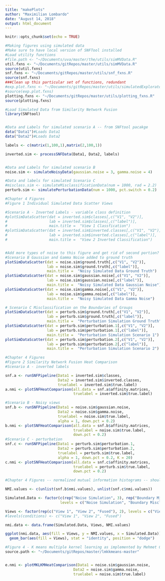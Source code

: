 ```yaml
---
title: "makePlots"
author: "Maximilian Lombardo"
date: "August 14, 2018"
output: html_document
---
```


```r
knitr::opts_chunk$set(echo = TRUE)
```

```r
#Making figures using simulated data
#Make sure to have local version of SNFTool installed
#Load utility functions
#file.path <- "~/Documents/uva/master/the/utils/simMVData.R" 
util.fxns <- "~/Documents/gitRepos/master/utils/simMVData.R"
source(util.fxns)
snf.fxns <- "~/Documents/gitRepos/master/utils/snf_fxns.R"
source(snf.fxns)
###Clean up this particular set of functions, redundant
#exp.plot.fxns <- "~/Documents/gitRepos/master/utils/simulatedExploratoryPlots.R"
#source(exp.plot.fxns)
plotting.fxns <- "~/Documents/gitRepos/master/utils/plotting_fxns.R"
source(plotting.fxns)


```

```r
#Load Simulated Data from Similarity Network Fusion
library(SNFtool)


#Data and Labels for simulated scenario A -- from SNFtool pacakge
data("Data1")#Loads Data1
data("Data2")#Loads Data2

labels <- c(matrix(1,100,1),matrix(2,100,1))

inverted.sim <- processSNFData(Data1, Data2, labels)


#Data and Labels for simulated scenario B
noise.sim <- simulateNoisyData(gaussian.noise = 3, gamma.noise = 4)

#Data and labels for simulated Scenario C
#misclass.sim <- simulateMisclassificationData(num = 1000, rad = 2.2)
perturb.sim <- simulatePerturbationData(num = 1000, pct.switch = 0.2)
```


```r
#Chapter 4 Figures
#Figure 1 Individual Simulated Data Scatter Views

#Scenario A - Inverted Labels - variable class definition
#plotSimDataScatter(dat = inverted.sim$classes[,c("V1", "V2")],
#                   lab = inverted.sim$classes[,c("label")],
#                   main.title =  "View 1 Classfication")
#plotSimDataScatter(dat = inverted.sim$inverted.classes[,c("V1", "V2")],
#                   lab = inverted.sim$inverted.classes[,c("label")],
#                   main.title =  "View 2 Inverted Classification")


#Add more types of noise to this figure and get rid of second portion?
#Scenario B Gaussian and Gamma Noise added to ground truth
plotSimDataScatter(dat = noise.sim$ground.truth[,c("V1", "V2")],
                   lab = noise.sim$ground.truth[,c("label")],
                   main.title =  "Noisy Simulated Data Ground Truth")
plotSimDataScatter(dat = noise.sim$gaussian.noise[,c("V1", "V2")],
                   lab = noise.sim$gaussian.noise[,c("label")],
                   main.title =  "Noisy Simulated Data Gaussian Noise")
plotSimDataScatter(dat = noise.sim$gamma.noise[,c("V1", "V2")],
                   lab = noise.sim$gamma.noise[,c("label")],
                   main.title =  "Noisy Simulated Data Gamma Noise")

# Scenario C Misclassification on the Boundaries of Groups
plotSimDataScatter(dat = perturb.sim$ground.truth[,c("V1", "V2")],
                   lab = perturb.sim$ground.truth[,c("label")],
                   main.title =  "Perturbation Simulation Ground Truth")
plotSimDataScatter(dat = perturb.sim$perturbation.1[,c("V1", "V2")],
                   lab = perturb.sim$perturbation.1[,c("label")],
                   main.title =  "Perturbation Simulation Scenario 1")
plotSimDataScatter(dat = perturb.sim$perturbation.2[,c("V1", "V2")],
                   lab = perturb.sim$perturbation.2[,c("label")],
                   main.title =  "Perturbation Simulation Scenario 2")

```



```r
#Chapter 4 Figures
#Figure 2 Similarity Network Fusion Heat Comparison
#Scenario A - inverted labels

snf.a <- runSNFPipeline(Data1 = inverted.sim$classes,
                        Data2 = inverted.sim$inverted.classes,
                        truelabel = inverted.sim$true.label)
a.nmi <- plotSNFHeatComparison(all.data = snf.a$affinity.matrices,
                               truelabel = inverted.sim$true.label)

#Scenario B - Noisy views
snf.b <- runSNFPipeline(Data1 = noise.sim$gaussian.noise,
                        Data2 = noise.sim$gamma.noise,
                        truelabel = noise.sim$true.label,
                        alpha = 1, down.pct = 0.2)
b.nmi <- plotSNFHeatComparison(all.data = snf.b$affinity.matrices,
                               truelabel = noise.sim$true.label,
                               down.pct = 0.2)
#Scenario C - perturbation
snf.c <- runSNFPipeline(Data1 = perturb.sim$perturbation.1,
                        Data2 = perturb.sim$perturbation.2,
                        truelabel = perturb.sim$true.label,
                        alpha = 1, down.pct = 0.2, K = 20)
c.nmi <- plotSNFHeatComparison(all.data = snf.c$affinity.matrices,
                               truelabel = perturb.sim$true.label,
                               down.pct = 0.2)

```

```r
#Chapter 4 Figures -- normalized mutual information histograms -- should I add multiple kernel learning here?

NMI.values <- c(unlist(snf.b$nmi.values), unlist(snf.c$nmi.values))

Simulated.Data <- factor(c(rep("Noise Simulation", 3), rep("Boundary Misclassification", 3)),
                         levels = c("Noise Simulation", "Boundary Misclassification"))

Views <- factor(rep(c("View 1", "View 2", "Fused"), 2), levels = c("View 1", "View 2", "Fused"))
#levels(conditions) <- c("View 1", "View 2", "Fused")

nmi.data <- data.frame(Simulated.Data, Views, NMI.values)

ggplot(nmi.data, aes(fill = Views, y = NMI.values, x = Simulated.Data)) +
  geom_bar(aes(fill = Views), stat = "identity", position = "dodge")

```


```r
#Figure 4 - K means multiple kernel learning as implemented by Mehmet Gonen
source.path <- "~/Documents/gitRepos/master/lmkkmeans-master"


e.nmi <- plotMKLKMHeatComparison(Data1 = noise.sim$gaussian.noise,
                               Data2 = noise.sim$gamma.noise,
                               truelabel = noise.sim$true.label)
```
